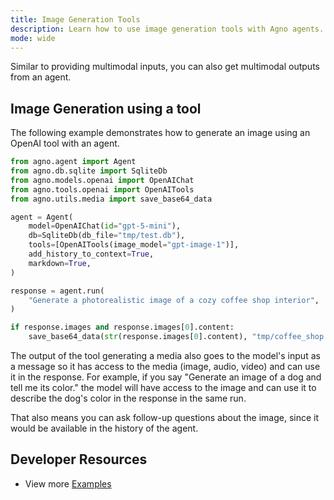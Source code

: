 ```yaml
---
title: Image Generation Tools
description: Learn how to use image generation tools with Agno agents.
mode: wide
---
```


Similar to providing multimodal inputs, you can also get multimodal outputs from an agent.

## Image Generation using a tool

The following example demonstrates how to generate an image using an OpenAI tool with an agent.

```python image_agent.py
from agno.agent import Agent
from agno.db.sqlite import SqliteDb
from agno.models.openai import OpenAIChat
from agno.tools.openai import OpenAITools
from agno.utils.media import save_base64_data

agent = Agent(
    model=OpenAIChat(id="gpt-5-mini"),
    db=SqliteDb(db_file="tmp/test.db"),
    tools=[OpenAITools(image_model="gpt-image-1")],
    add_history_to_context=True,
    markdown=True,
)

response = agent.run(
    "Generate a photorealistic image of a cozy coffee shop interior",
)

if response.images and response.images[0].content:
    save_base64_data(str(response.images[0].content), "tmp/coffee_shop.png")
```

<Check>
  The output of the tool generating a media also goes to the model's input as a
  message so it has access to the media (image, audio, video) and can use it in
  the response. For example, if you say "Generate an image of a dog and tell me
  its color." the model will have access to the image and can use it to describe
  the dog's color in the response in the same run.

  That also means you can ask follow-up questions about the image, since it would be available in the history of the agent.
</Check>

## Developer Resources

- View more [Examples](/examples/concepts/multimodal/generate-image)
